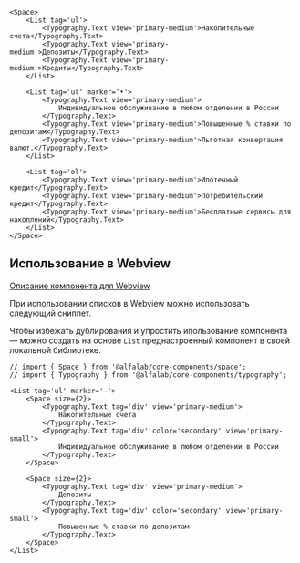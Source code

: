 ```tsx live
<Space>
    <List tag='ul'>
        <Typography.Text view='primary-medium'>Накопительные счета</Typography.Text>
        <Typography.Text view='primary-medium'>Депозиты</Typography.Text>
        <Typography.Text view='primary-medium'>Кредиты</Typography.Text>
    </List>

    <List tag='ul' marker='•'>
        <Typography.Text view='primary-medium'>
            Индивидуальное обслуживание в любом отделении в России
        </Typography.Text>
        <Typography.Text view='primary-medium'>Повышенные % ставки по депозитам</Typography.Text>
        <Typography.Text view='primary-medium'>Льготная конвертация валют.</Typography.Text>
    </List>

    <List tag='ol'>
        <Typography.Text view='primary-medium'>Ипотечный кредит</Typography.Text>
        <Typography.Text view='primary-medium'>Потребительский кредит</Typography.Text>
        <Typography.Text view='primary-medium'>Бесплатные сервисы для накоплений</Typography.Text>
    </List>
</Space>
```

## Использование в Webview

[Описание компонента для Webview](https://www.figma.com/file/sg7PXgmiiFjLXC6YJfoCKD/%D0%A0%D0%B0%D0%B7%D0%B1%D0%BE%D1%80-%D1%81%D1%86%D0%B5%D0%BD%D0%B0%D1%80%D0%B8%D0%B5%D0%B2-%D0%BF%D1%80%D0%B5%D0%B4%D0%BE%D0%B4%D0%BE%D0%B1%D1%80%D0%B5%D0%BD%D0%BD%D1%8B%D1%85-%D0%BA%D0%B0%D1%80%D1%82-%D0%92%D0%BE%D0%BB%D0%B3%D0%B0?node-id=2778%3A1002)

При использовании списков в Webview можно использовать следующий сниппет.

Чтобы избежать дублирования и упростить ипользование компонента — можно создать на основе `List` преднастроенный компонент в своей локальной библиотеке.


```tsx live
// import { Space } from '@alfalab/core-components/space';
// import { Typography } from '@alfalab/core-components/typography';

<List tag='ul' marker='–'>
    <Space size={2}>
        <Typography.Text tag='div' view='primary-medium'>
            Накопительные счета
        </Typography.Text>
        <Typography.Text tag='div' color='secondary' view='primary-small'>
            Индивидуальное обслуживание в любом отделении в России
        </Typography.Text>
    </Space>

    <Space size={2}>
        <Typography.Text tag='div' view='primary-medium'>
            Депозиты
        </Typography.Text>
        <Typography.Text tag='div' color='secondary' view='primary-small'>
            Повышенные % ставки по депозитам
        </Typography.Text>
    </Space>
</List>
```
